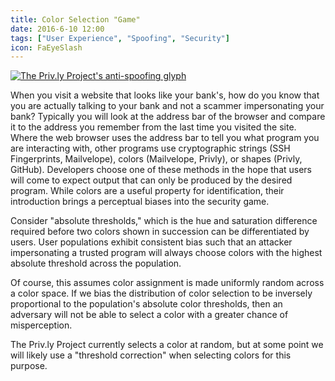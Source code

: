 ```yaml
---
title: Color Selection "Game"
date: 2016-6-10 12:00
tags: ["User Experience", "Spoofing", "Security"]
icon: FaEyeSlash
---
```


<a href="/color-selection-game.html">
  <img alt="The Priv.ly Project's anti-spoofing glyph" src="/static/images/blog/content/glyph.png" title="The Priv.ly Project's anti-spoofing glyph" class="img-responsive" />
</a>

When you visit a website that looks like your bank's, how do you know that you are actually talking to
your bank and not a scammer impersonating your bank? Typically you will look at the address bar of the
browser and compare it to the address you remember from the last time you visited the site.
Where the web browser uses the address bar to tell you what program you are interacting with, other
programs use cryptographic strings (SSH Fingerprints, Mailvelope), colors (Mailvelope, Privly), or shapes (Privly, GitHub). Developers choose one of these methods in the hope that users will come to expect output that can
only be produced by the desired program.
While colors are a useful property for identification, their introduction brings a perceptual biases into the security game.

Consider "absolute thresholds," which is the hue and saturation difference required before two colors shown in succession can be differentiated by users. User populations exhibit consistent bias such that an attacker impersonating a trusted program will always choose colors with the highest absolute threshold across the population.

Of course, this assumes color assignment is made uniformly random across a color space. If we bias the distribution of color selection to be inversely proportional to the population's absolute color thresholds, then an adversary will not be able to select a color with a greater chance of misperception.

The Priv.ly Project currently selects a color at random, but at some point we will likely use a "threshold correction"
when selecting colors for this purpose.

